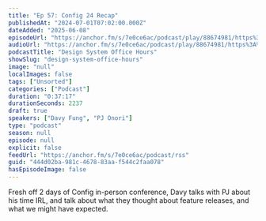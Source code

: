 ```yaml
---
title: "Ep 57: Config 24 Recap"
publishedAt: "2024-07-01T07:02:00.000Z"
dateAdded: "2025-06-08"
episodeUrl: "https://anchor.fm/s/7e0ce6ac/podcast/play/88674981/https%3A%2F%2Fd3ctxlq1ktw2nl.cloudfront.net%2Fstaging%2F2024-6-1%2Fee24b566-5a0c-d798-fb66-77b69bf03f0d.mp3"
audioUrl: "https://anchor.fm/s/7e0ce6ac/podcast/play/88674981/https%3A%2F%2Fd3ctxlq1ktw2nl.cloudfront.net%2Fstaging%2F2024-6-1%2Fee24b566-5a0c-d798-fb66-77b69bf03f0d.mp3"
podcastTitle: "Design System Office Hours"
showSlug: "design-system-office-hours"
image: "null"
localImages: false
tags: ["Unsorted"]
categories: ["Podcast"]
duration: "0:37:17"
durationSeconds: 2237
draft: true
speakers: ["Davy Fung", "PJ Onori"]
type: "podcast"
season: null
episode: null
explicit: false
feedUrl: "https://anchor.fm/s/7e0ce6ac/podcast/rss"
guid: "444d02ba-981c-4678-83aa-f544c2faa078"
hasEpisodeImage: false
---
```

Fresh off 2 days of Config in-person conference, Davy talks with PJ about his time IRL, and talk about what they thought about feature releases, and what we might have expected.
